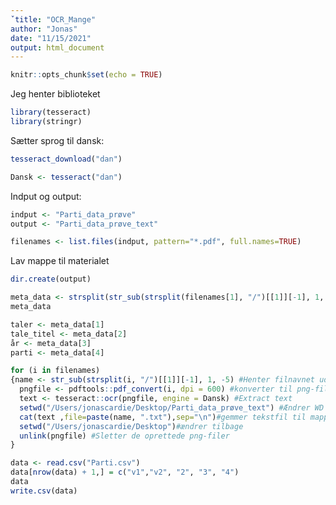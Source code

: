```yaml
---
ˇtitle: "OCR_Mange"
author: "Jonas"
date: "11/15/2021"
output: html_document
---
```


```r
knitr::opts_chunk$set(echo = TRUE)
```
Jeg henter biblioteket
```r
library(tesseract)
library(stringr)
```
Sætter sprog til dansk:
```r
tesseract_download("dan")
```
```r
Dansk <- tesseract("dan")
```
Indput og output:
```r
indput <- "Parti_data_prøve"
output <- "Parti_data_prøve_text"
```

```r
filenames <- list.files(indput, pattern="*.pdf", full.names=TRUE)
```
Lav mappe til materialet
```r
dir.create(output)
```

```r
meta_data <- strsplit(str_sub(strsplit(filenames[1], "/")[[1]][-1], 1, -5), "_")[[1]] #Vil hive meta-data ud af titel "tak ea"
meta_data
```

```r
taler <- meta_data[1]
tale_titel <- meta_data[2]
år <- meta_data[3]
parti <- meta_data[4]
```

```r
for (i in filenames)
{name <- str_sub(strsplit(i, "/")[[1]][-1], 1, -5) #Henter filnavnet uden .pdf til sidst
  pngfile <- pdftools::pdf_convert(i, dpi = 600) #konverter til png-fil så tessaract fungerer
  text <- tesseract::ocr(pngfile, engine = Dansk) #Extract text
  setwd("/Users/jonascardie/Desktop/Parti_data_prøve_text") #Ændrer WD så den nye fil ender i rigtige mappe
  cat(text ,file=paste(name, ".txt"),sep="\n")#gemmer tekstfil til mapps
  setwd("/Users/jonascardie/Desktop")#ændrer tilbage
  unlink(pngfile) #Sletter de oprettede png-filer
}
```
```r
data <- read.csv("Parti.csv")
data[nrow(data) + 1,] = c("v1","v2", "2", "3", "4")
data
write.csv(data)
```

